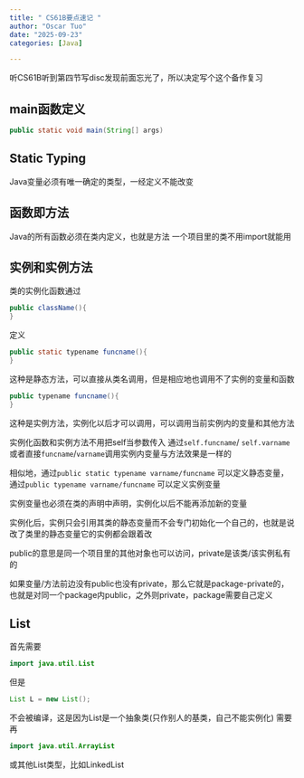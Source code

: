 ```yaml
---
title: " CS61B要点速记 "
author: "Oscar Tuo"
date: "2025-09-23"
categories: [Java]

---
```


听CS61B听到第四节写disc发现前面忘光了，所以决定写个这个备作复习

## main函数定义
```java
public static void main(String[] args)
```

## Static Typing
Java变量必须有唯一确定的类型，一经定义不能改变

## 函数即方法

Java的所有函数必须在类内定义，也就是方法
一个项目里的类不用import就能用

## 实例和实例方法
类的实例化函数通过
```java
public className(){
}

```
定义
```Java
public static typename funcname(){
}
``` 
这种是静态方法，可以直接从类名调用，但是相应地也调用不了实例的变量和函数

```java
public typename funcname(){
}
```
这种是实例方法，实例化以后才可以调用，可以调用当前实例内的变量和其他方法

实例化函数和实例方法不用把self当参数传入
通过`self.funcname`/ `self.varname`或者直接`funcname`/`varname`调用实例内变量与方法效果是一样的

相似地，通过`public static typename varname/funcname` 可以定义静态变量，通过`public typename varname/funcname` 可以定义实例变量

实例变量也必须在类的声明中声明，实例化以后不能再添加新的变量

实例化后，实例只会引用其类的静态变量而不会专门初始化一个自己的，也就是说改了类里的静态变量它的实例都会跟着改

public的意思是同一个项目里的其他对象也可以访问，private是该类/该实例私有的

如果变量/方法前边没有public也没有private，那么它就是package-private的，也就是对同一个package内public，之外则private，package需要自己定义

## List

首先需要
```java
import java.util.List
```
但是
```java
List L = new List();
```
不会被编译，这是因为List是一个抽象类(只作别人的基类，自己不能实例化)
需要再
```java
import java.util.ArrayList
```
或其他List类型，比如LinkedList